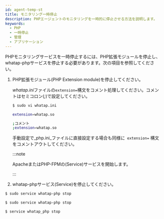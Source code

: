 ```yaml
---
id: agent-temp-st
title: モニタリング一時停止
description: PHPエージェントのモニタリングを一時的に停止させる方法を説明します。
keywords:
  - PHP
  - 一時停止
  - 管理
  - アプリケーション
---
```



PHPモニタリングサービスを一時停止するには、PHP拡張モジュールを停止し、whatap-phpサービスを停止する必要があります。次の項目を参照してください。

1. PHP拡張モジュール(PHP Extension module)を停止してください。 

   *whatap.ini*ファイルの`extension=`構文をコメント処理してください。コメントはセミコロン(_;_)で設定してください。

   ```bash
   $ sudo vi whatap.ini

   extension=whatap.so

   ;コメント
   ;extension=whatap.so
   ```

   手動設定で_php.ini_ファイルに直接設定する場合も同様に` extension=` 構文をコメントアウトしてください。 

   :::note

   ApacheまたはPHP-FPMの(Service)サービスを開始します。

   :::

2. whatap-phpサービス(Service)を停止してください。

 <Tabs>
 <TabItem value="rdct" label="Red Hat/CentOS" default>

   ```bash
   $ sudo service whatap-php stop
   ```

 </TabItem>
 <TabItem value="dbub" label="Debian/Ubuntu">

   ```bash
   $ sudo service whatap-php stop
   ```

 </TabItem>
 <TabItem value="frbsd" label="FreeBSD">

   ```bash
   $ service whatap_php stop
   ```

 </TabItem>
 </Tabs>
